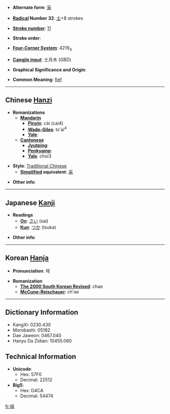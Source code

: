 * '''Alternate form''': [[采]]

* '''[[Wiktionary:Chinese radical index| Radical]] Number 32''': [[Wiktionary:Chinese radical index 土|土]]+8 strokes

* '''[[Wiktionary:Chinese total strokes index|Stroke number]]''': [[Wiktionary:Chinese total strokes index 11|11]]

* '''Stroke order''': 

* '''[[Wiktionary:Chinese four corner index|Four-Corner System]]''': 4219<sub>4</sub>

* '''[[Wiktionary:Chinese Cangjie index|Cangjie input]]''': 土月木 (GBD)

* '''Graphical Significance and Origin''': 

* '''Common Meaning''': [[fief]]

----

== Chinese [[Hanzi]] ==

* '''Romanizations'''
** '''[[Mandarin]]'''
*** '''[[Pinyin]]''': cài (cai4)
*** '''[[Wade-Giles]]''': ts'ai<sup>4</sup>
*** '''[[Yale]]''': 
** '''[[Cantonese]]'''
*** '''[[Jyutping]]''':
*** '''[[Penkyamp]]''': 
*** '''[[Yale]]''': choi3

* '''Style''': [[Traditional Chinese]] 
** '''[[Simplified Chinese|Simplified]] equivalent''': [[采]]

* '''Other info''': 

----

== Japanese [[Kanji]] ==

* '''Readings'''
** '''[[On]]''': [[さい]] (sai)
** '''[[Kun]]''': [[つか]] (tsuka)

* '''Other info''':  

----

== Korean [[Hanja]] ==

* '''Pronunciation''': 채

* '''Romanization'''
** '''[[The 2000 South Korean Revised Romanization|The 2000 South Korean Revised]]''': chae
** '''[[McCune-Reischauer]]''': ch'ae

----

== Dictionary Information ==

* KangXi: 0230.430
* Morobashi: 05182
* Dae Jaweon: 0467.040
* Hanyu Da Zidian: 10455.060

== Technical Information ==

* '''Unicode''':
** Hex: 57F0
** Decimal: 22512
* '''Big5''':
** Hex: D4CA
** Decimal: 54474

[[fr:埰]]
